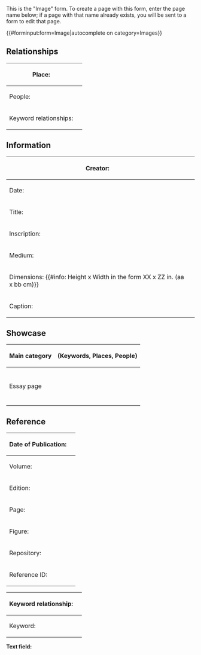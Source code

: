 <noinclude>
This is the "Image" form.
To create a page with this form, enter the page name below;
if a page with that name already exists, you will be sent to a form to edit that page.

{{#forminput:form=Image|autocomplete on category=Images}}

</noinclude><includeonly>
<div id="wikiPreview" style="display: none; padding-bottom: 25px; margin-bottom: 25px; border-bottom: 1px solid #AAAAAA;"></div>
{{{for template|Image}}}
== Relationships ==
{| class="formtable"
! Place:
| {{{field|Place}}}
|-
! People:
| {{{field|People}}}
|-
! Keyword relationships:
| {{{field|Keyword relationships|holds template}}}
|}

== Information ==
{| class="formtable"
! Creator:
| {{{field|Creator}}}
|-
! Date:
| {{Form:Date|Prefix=Creation}}
|-
! Title:
| {{{field|Title}}}
|-
! Inscription:
| {{{field|Inscription|input type=textarea}}}
|-
! Medium:
| {{{field|Medium}}}
|-
! Dimensions: {{#info: Height x Width in the form XX x ZZ in. (aa x bb cm)}}
| {{{field|Dimensions}}}
|- 
! Caption:
| {{{field|Caption|mandatory}}}
|}

== Showcase ==
{| class="formtable"
|-
! Main category
| class="pl-3 checkbox-cell" | {{{field|Showcase main|input type=checkbox|label=Designate image as representative of one of the main categories|show on select=Yes=>showcase-main-category;}}} (Keywords, Places, People)
|- id="showcase-main-category"
!
| class="pl-3" | {{{field|Showcase main Category|input type=dropdown|values=Keywords,Places,People|mandatory}}}
|-
! Essay page
| class="pl-3 checkbox-cell" | {{{field|Showcase essay|input type=checkbox|label=Designate image as representative of an essay|show on select=Yes=>showcase-essay-page;}}}
|- id="showcase-essay-page"
!
| class="pl-3 " | {{{field|Showcase essay Page|input type=combobox|values from category=Essays|mandatory}}}
|}

== Reference ==
{| class="formtable"
! Date of Publication:
| {{Form:Date|Prefix=Publication}}
|-
! Volume:
| {{{field|Volume}}}
|-
! Edition:
| {{{field|Edition}}}
|-
! Page:
| {{{field|Page number}}}
|-
! Figure:
| {{{field|Figure}}}
|-
! Repository:
| {{{field|Repository}}}
|-
! Reference ID:
| {{{field|Reference ID}}}
|}
{{{end template}}}

{{{for template|Keyword relationship|embed in field=Image[Keyword relationships]|multiple}}}
{| class="formtable"
! Keyword relationship:
| {{{field|Keyword relationship|property=Keyword relationship}}}
|-
! Keyword:
| {{{field|Keyword|property=Keyword|input type=text with autocomplete|values from category=Keywords}}}
|}
{{{end template}}}

'''Text field:'''

{{{standard input|free text|rows=10}}}
</includeonly>

